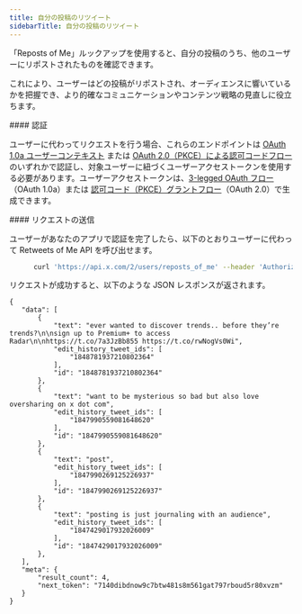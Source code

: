```yaml
---
title: 自分の投稿のリツイート
sidebarTitle: 自分の投稿のリツイート
---
```



「Reposts of Me」ルックアップを使用すると、自分の投稿のうち、他のユーザーにリポストされたものを確認できます。

これにより、ユーザーはどの投稿がリポストされ、オーディエンスに響いているかを把握でき、より的確なコミュニケーションやコンテンツ戦略の見直しに役立ちます。

<div id="authentication">
  #### 認証
</div>

ユーザーに代わってリクエストを行う場合、これらのエンドポイントは [OAuth 1.0a ユーザーコンテキスト](/ja/resources/fundamentals/authentication) または [OAuth 2.0（PKCE）による認可コードフロー](/ja/resources/fundamentals/authentication#oauth-2-0-authorization-code-flow-with-pkce-2) のいずれかで認証し、対象ユーザーに紐づくユーザーアクセストークンを使用する必要があります。ユーザーアクセストークンは、[3-legged OAuth フロー](https://developer.x.com/resources/fundamentals/authentication/obtaining-user-access-tokens)（OAuth 1.0a）または [認可コード（PKCE）グラントフロー](/ja/resources/fundamentals/authentication#oauth-2-0-authorization-code-flow-with-pkce-3)（OAuth 2.0）で生成できます。

<div id="making-a-request">
  #### リクエストの送信
</div>

ユーザーがあなたのアプリで認証を完了したら、以下のとおりユーザーに代わって Retweets of Me API を呼び出せます。

```bash
      curl 'https://api.x.com/2/users/reposts_of_me' --header 'Authorization: ••••••'
```

リクエストが成功すると、以下のような JSON レスポンスが返されます。

```
{
   "data": [
       {
           "text": "ever wanted to discover trends.. before they’re trends?\n\nsign up to Premium+ to access Radar\n\nhttps://t.co/7a3JzBb855 https://t.co/rwNogVs0Wi",
           "edit_history_tweet_ids": [
               "1848781937210802364"
           ],
           "id": "1848781937210802364"
       },
       {
           "text": "want to be mysterious so bad but also love oversharing on x dot com",
           "edit_history_tweet_ids": [
               "1847990559081648620"
           ],
           "id": "1847990559081648620"
       },
       {
           "text": "post",
           "edit_history_tweet_ids": [
               "1847990269125226937"
           ],
           "id": "1847990269125226937"
       },
       {
           "text": "posting is just journaling with an audience",
           "edit_history_tweet_ids": [
               "1847429017932026009"
           ],
           "id": "1847429017932026009"
       },
   ],
   "meta": {
       "result_count": 4,
       "next_token": "7140dibdnow9c7btw481s8m561gat797rboud5r80xvzm"
   }
}
```
